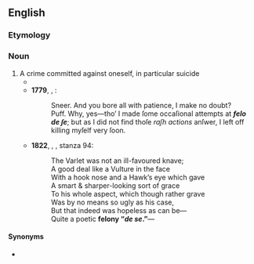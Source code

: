 {{also|felo-de-se}}
==English==

===Etymology===
{{etyl|la|en}} {{m|la|fello|felo|felon}} {{m|la|de||of}} {{m|la|se||himself}}

===Noun===
{{en-noun|-}}

# A crime committed against oneself, in particular suicide
#* {{quote-text|lang=en|year=1776|author=Thomas Paine|title=Common Sense - Chapter 1 - Page 7-8|passage=How came the king by a power which the people are afraid to trust, and always obliged to check? Such a power could not be the gift of a wise people, neither can any power, which needs checking, be from God; yet the provision, which the constitution makes, supposes such a power to exist. But the provision is unequal to the task; the means either cannot or will not accomplish the end, and the whole affair is a '''felo de se'''; for as the greater weight will always carry up the less, and as all the wheels of a machine are put in motion by one, it only remains to know which power in the constitution has the most weight, for that will govern; and though the others, or a part of them, may clog, or, as the phrase is, check the rapidity of its motion, yet so long as they cannot stop it, their endeavors will be ineffectual; the first moving power will at last have its way, and what it wants in speed is supplied by time.}}
#* '''1779''', {{w|Richard Brinsley Sheridan}}, ''{{w|The Critic (play)|The Critic: or, A Tragedy Rehearsed}}'':
#*: Sneer. And you bore all with patience, I make no doubt?<br>Puff. Why, yes—tho’ I made ſome occaſional attempts at '''''felo de ſe'''''; but as I did not find thoſe ''raſh actions'' anſwer, I left off killing myſelf very ſoon.
#* '''1822''', {{w|Lord Byron}}, ''{{w|The Vision of Judgement}}'', stanza 94:
#*: The Varlet was not an ill-favoured knave;<br>A good deal like a Vulture in the face<br>With a hook nose and a Hawk’s eye which gave<br>A smart & sharper-looking sort of grace<br>To his whole aspect, which though rather grave<br>Was by no means so ugly as his case,<br>But that indeed was hopeless as can be—<br>Quite a poetic '''felony “''de se''.”'''—

====Synonyms====
* {{l|en|suicide}}